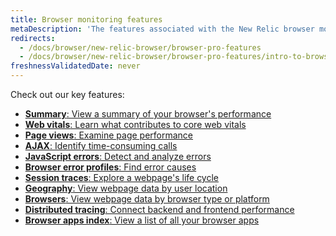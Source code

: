 ```yaml
---
title: Browser monitoring features
metaDescription: 'The features associated with the New Relic browser monitoring Pro and Pro+SPA agents.'
redirects:
  - /docs/browser/new-relic-browser/browser-pro-features
  - /docs/browser/new-relic-browser/browser-pro-features/intro-to-browser-pro-features
freshnessValidatedDate: never
---
```


Check out our key <InlinePopover type="browser" /> features:

* [**Summary**: View a summary of your browser's performance](/docs/browser/browser-monitoring/getting-started/browser-summary-page/)
* [**Web vitals**: Learn what contributes to core web vitals](/docs/journey-performance/guide-to-monitoring-core-web-vitals)
* [**Page views**: Examine page performance](/docs/browser/new-relic-browser/browser-pro-features/page-views-examine-page-performance/)
* [**AJAX**: Identify time-consuming calls](/docs/browser/browser-monitoring/browser-pro-features/ajax-page-identify-time-consuming-calls/)
* [**JavaScript errors**: Detect and analyze errors](/docs/browser/new-relic-browser/browser-pro-features/javascript-errors-page-detect-analyze-errors/)
* [**Browser error profiles**: Find error causes](/docs/browser/new-relic-browser/browser-pro-features/browser-error-profiles-find-error-causes/)
* [**Session traces**: Explore a webpage's life cycle](/docs/browser/browser-monitoring/browser-pro-features/session-traces-explore-webpages-life-cycle/)
* [**Geography**: View webpage data by user location](/docs/browser/new-relic-browser/browser-pro-features/geography-webpage-metrics-location/)
* [**Browsers**: View webpage data by browser type or platform](/docs/browser/new-relic-browser/browser-pro-features/browsers-problem-patterns-type-or-platform/)
* [**Distributed tracing**: Connect backend and frontend performance](/docs/browser/new-relic-browser/browser-pro-features/browser-data-distributed-tracing/)
* [**Browser apps index**: View a list of all your browser apps](/docs/browser/new-relic-browser/getting-started/browser-apps-index/)